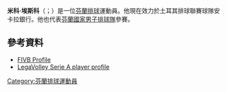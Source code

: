 '''米科·埃斯科'''（{{lang-fi|Mikko Esko}}；{{bd|1978年|9月3日}}）是一位[[芬蘭|芬蘭]][[排球|排球]]運動員。他現在效力於土耳其排球聯賽球隊安卡拉銀行。他也代表[[芬蘭國家男子排球隊|芬蘭國家男子排球隊]]參賽。
==參考資料== 
* [http://www.fivb.org/EN/volleyball/competitions/WorldLeague/2013/Players.asp?Tourn=WL2013&Team=FIN&No=114637 FIVB Profile] {{Wayback|url=http://www.fivb.org/EN/volleyball/competitions/WorldLeague/2013/Players.asp?Tourn=WL2013&Team=FIN&No=114637 |date=20160909163403 }}
* [http://www.legavolley.it/DettaglioAtleta.asp?IdAtleta=ESK-MIK-78 LegaVolley Serie A player profile] {{Wayback|url=http://www.legavolley.it/DettaglioAtleta.asp?IdAtleta=ESK-MIK-78 |date=20170418175740 }}
[[Category:芬蘭排球運動員|Category:芬蘭排球運動員]]